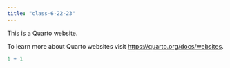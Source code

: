 ```yaml
---
title: "class-6-22-23"
---
```


This is a Quarto website.

To learn more about Quarto websites visit <https://quarto.org/docs/websites>.

```r
1 + 1
```
